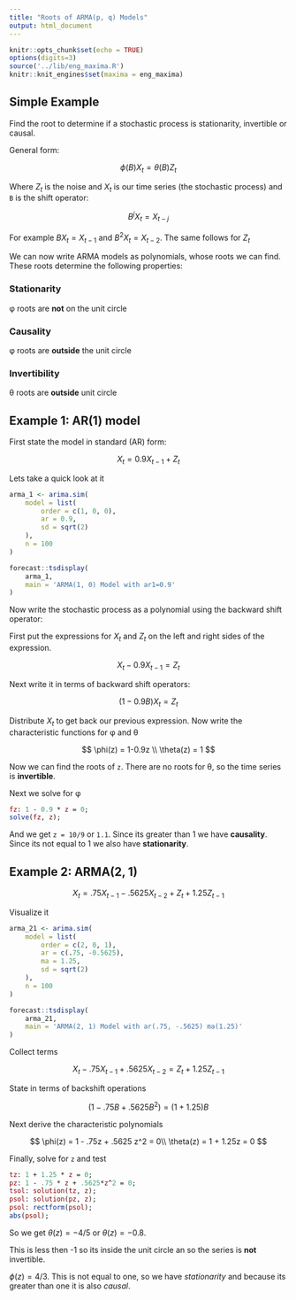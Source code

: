 ```yaml
---
title: "Roots of ARMA(p, q) Models"
output: html_document
---
```


```r
knitr::opts_chunk$set(echo = TRUE)
options(digits=3)
source('../lib/eng_maxima.R')
knitr::knit_engines$set(maxima = eng_maxima)
```


## Simple Example

Find the root to determine if a stochastic process is stationarity, invertible or causal.

General form:

$$
\phi(B) X_t = \theta(B)Z_t
$$

Where $Z_t$ is the noise and $X_t$ is our time series (the stochastic process) and `B` is the shift operator:

$$
B^j X_t = X_{t - j}
$$

For example $B X_t = X_{t-1}$ and $B^2X_t=X_{t-2}$. The same follows for $Z_t$

We can now write ARMA models as polynomials, whose roots we can find. These roots determine the following properties:

### Stationarity

&phi; roots are **not** on the unit circle

### Causality

&phi; roots are **outside** the unit circle

### Invertibility

&theta; roots are **outside** unit circle


## Example 1: AR(1) model


First state the model in standard (AR) form:

$$
X_t = 0.9 X_{t-1} + Z_t
$$

Lets take a quick look at it

```r
arma_1 <- arima.sim(
    model = list(
        order = c(1, 0, 0),
        ar = 0.9,
        sd = sqrt(2)
    ),
    n = 100
)

forecast::tsdisplay(
    arma_1,
    main = 'ARMA(1, 0) Model with ar1=0.9'
)
```

Now write the stochastic process as a polynomial using the backward shift operator:

First put the expressions for $X_t$ and $Z_t$ on the left and right sides of the expression.

$$
X_t - 0.9 X_{t-1} = Z_t
$$

Next write it in terms of backward shift operators:

$$
(1 - 0.9B)X_t = Z_t
$$

Distribute $X_t$ to get back our previous expression. Now write the characteristic functions for &phi; and &theta;

$$
\phi(z) = 1-0.9z \\
\theta(z) = 1
$$


Now we can find the roots of `z`. There are no roots for &theta;, so the time series is **invertible**.

Next we solve for &phi;

```maxima
fz: 1 - 0.9 * z = 0;
solve(fz, z);
```

And we get `z = 10/9` or `1.1`. Since its greater than 1 we have **causality**. Since its not equal to 1 we also have **stationarity**.

## Example 2: ARMA(2, 1)

$$
X_t = .75 X_{t-1} - .5625 X_{t-2} + Z_t + 1.25 Z_{t-1}
$$

Visualize it

```r
arma_21 <- arima.sim(
    model = list(
        order = c(2, 0, 1),
        ar = c(.75, -0.5625),
        ma = 1.25,
        sd = sqrt(2)
    ),
    n = 100
)

forecast::tsdisplay(
    arma_21,
    main = 'ARMA(2, 1) Model with ar(.75, -.5625) ma(1.25)'
)
```


Collect terms

$$
X_t - .75 X_{t-1} + .5625 X_{t-2} = Z_t + 1.25 Z_{t-1}
$$

State in terms of backshift operations

$$
(1 - .75B + .5625B^2) = (1 + 1.25)B
$$


Next derive the characteristic polynomials

$$
\phi(z) = 1 - .75z + .5625 z^2 = 0\\
\theta(z) = 1 + 1.25z = 0
$$

Finally, solve for `z` and test

```maxima
tz: 1 + 1.25 * z = 0;
pz: 1 - .75 * z + .5625*z^2 = 0;
tsol: solution(tz, z);
psol: solution(pz, z);
psol: rectform(psol);
abs(psol);
```

So we get $\theta(z) = -4/5$ or $\theta(z) = -0.8$.

This is less then -1 so its inside the unit circle an so the series is **not** invertible.

$\phi(z) = 4/3$. This is not equal to one, so we have *stationarity* and because its greater than one it is also *causal*.



